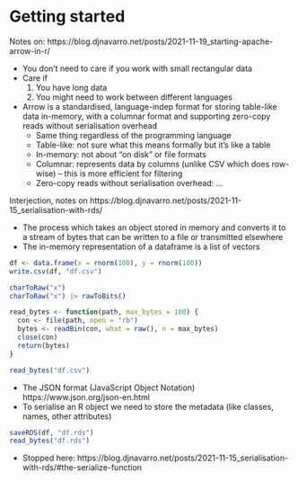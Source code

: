 # Getting started

Notes on: https://blog.djnavarro.net/posts/2021-11-19_starting-apache-arrow-in-r/

* You don't need to care if you work with small rectangular data
* Care if
  1. You have long data
  2. You might need to work between different languages
* Arrow is a standardised, language-indep format for storing table-like data in-memory, with a columnar format and supporting zero-copy reads without serialisation overhead
  * Same thing regardless of the programming language
  * Table-like: not sure what this means formally but it's like a table
  * In-memory: not about "on disk" or file formats
  * Columnar: represents data by columns (unlike CSV which does row-wise) -- this is more efficient for filtering
  * Zero-copy reads without serialisation overhead: ...
  
Interjection, notes on https://blog.djnavarro.net/posts/2021-11-15_serialisation-with-rds/

* The process which takes an object stored in memory and converts it to a stream of bytes that can be written to a file or transmitted elsewhere
* The in-memory representation of a dataframe is a list of vectors

```r
df <- data.frame(x = rnorm(100), y = rnorm(100))
write.csv(df, "df.csv")

charToRaw("x")
charToRaw("x") |> rawToBits()

read_bytes <- function(path, max_bytes = 100) {
  con <- file(path, open = "rb")
  bytes <- readBin(con, what = raw(), n = max_bytes)
  close(con)
  return(bytes)
}

read_bytes("df.csv")
```

* The JSON format (JavaScript Object Notation) https://www.json.org/json-en.html
* To serialise an R object we need to store the metadata (like classes, names, other attributes)

```r
saveRDS(df, "df.rds")
read_bytes("df.rds")
```

* Stopped here: https://blog.djnavarro.net/posts/2021-11-15_serialisation-with-rds/#the-serialize-function